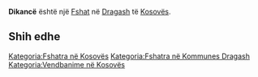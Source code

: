 {{Fshat në Kosovës
 | Emri                = Dikancë
| sqi_N_name = Dikancë
| sqi_N_FULL_NAME_RO = Dikancë
| sqi_N_FULL_NAME_ND_RO = Dikance
| sqi_N_SORT_NAME_RG = DIKANCE
| sqi_N_FULL_NAME_RG = Dikancë
| sqi_N_FULL_NAME_ND_RG = Dikance
| sqi_V_name = Dikanca
| sqi_V_FULL_NAME_RO = Dikanca
| sqi_V_FULL_NAME_ND_RO = Dikanca
| sqi_V_SORT_NAME_RG = DIKANCA
| sqi_V_FULL_NAME_RG = Dikanca
| sqi_V_FULL_NAME_ND_RG = Dikanca
| srp_N_name = Dikance
| srp_N_FULL_NAME_RO = Dikance
| srp_N_FULL_NAME_ND_RO = Dikance
| srp_N_SORT_NAME_RG = DIKANCE
| srp_N_FULL_NAME_RG = Dikance
| srp_N_FULL_NAME_ND_RG = Dikance
| srp_NS_name = Диканце
| srp_NS_FULL_NAME_RO = Диканце
| srp_NS_FULL_NAME_ND_RO = Диканце
| srp_NS_SORT_NAME_RG = ДИКАНЦЕ
| srp_NS_FULL_NAME_RG = Диканце
| srp_NS_FULL_NAME_ND_RG = Диканце

 | Emri (Rasa dhanore) = 
 | Figura              = 
 | Shteti              = Kosovo
 | Komuna              = Dragash
 | Kodi postar         = 
 | Sipërfaqja          = 

 | Popullsia           = 

 | Regj. i popullsisë  = 
 | Dend. e popullsisë  = 
 | Faqja zyrtare       = 
 <!--- Koordinatat ----> 
 | Gjerësia            = 42.016944
 | Gjatësia            = 20.662778
 | Lartësia            = 
}}
'''Dikancë''' është një [[Fshat]] në [[Dragash]] të [[Kosovës]].

<!-- == Gjeografia == -->
<!-- == Historia == -->
<!-- == Demografia == -->
== Shih edhe ==
{{Komuna Dragash}}
{{Kosovo-Administrata-Cung}}

[[Kategoria:Fshatra në Kosovës]]
[[Kategoria:Fshatra në Kommunes Dragash]]
[[Kategoria:Vendbanime në Kosovës]]